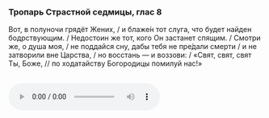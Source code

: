 ### Тропарь Страстной седмицы, глас 8

Вот, в полуночи грядёт Жених, / и блаже́н тот слуга, что будет найден бодрствующим. / Недостоин же тот, кого Он застанет спящим. / Смотри же, о душа моя, / не поддайся сну, дабы тебя не пре́дали смерти / и не затворили вне Царства, / но восстань — и воззови: / «Свят, свят, свят Ты, Боже, // по ходатайству Богородицы помилуй нас!»

<br />
<audio controls>
    <source
        src="https://psmb-neos-resources.hb.bizmrg.com/target/psmb/38e01316b0ab78b3e11c580bf50e264147fb0bb3/Вот%20в%20полуночи%20грядёт%20Жених.mp3"
        type="audio/mpeg"
    />
</audio>

